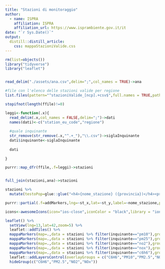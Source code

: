 ```yaml
---
title: "Stazioni di monitoraggio"
author:
  - name: ISPRA 
    affiliation: ISPRA
    affiliation_url: https://www.isprambiente.gov.it/it
date: "`r Sys.Date()`"
output: 
  distill::distill_article:
    css: mappaStazioniValide.css
---
```


```r
rm(list=objects())
library("tidyverse")
library("leaflet")


read_delim("./assets/ana.csv",delim=";",col_names = TRUE)->ana

#file con l'elenco delle stazioni valide per regione
list.files(pattern="^stazioniValide_[ncp].+csv$",full.names = TRUE,path = "./assets")->ffile

stopifnot(length(ffile)!=0)

leggi<-function(.x){
  read_delim(.x,col_names = FALSE,delim=";")->dati
  names(dati)<-c("station_eu_code","regione")
  
  #quale inquinante
  str_remove(str_remove(.x,"^.+_"),"\\.csv")->siglaInquinante
  dati$inquinante<-siglaInquinante
  
  dati
  
}

purrr::map_dfr(ffile,.f=leggi)->stazioni


full_join(stazioni,ana)->stazioni

stazioni %>%
  mutate(testoPop=glue::glue("<h4>{nome_stazione} ({provincia})</h4><p>Regione: {str_replace(Hmisc::capitalize(regione),'_',' ')}</p><p>Altitudine: {altitudine} m</p> <p>Station EU code: {station_eu_code}</p>"))->stazioni

purrr::partial(.f=addMarkers,lng=~st_x,lat=~st_y,label=~nome_stazione,popup=~testoPop)->mappaMarkers
```


```r

icons<-awesomeIcons(icon="ios-close",iconColor = "black",library = "ion",markerColor ="yellow")

leaflet() %>%
  setView(lng=13,lat=42,zoom=5) %>%
  leaflet::addTiles() %>%
  mappaMarkers(map=.,data = stazioni %>% filter(inquinante=="pm10"),group="PM10") %>%
  mappaMarkers(map=.,data = stazioni %>% filter(inquinante=="pm25"),group="PM2.5") %>%
  mappaMarkers(map=.,data = stazioni %>% filter(inquinante=="no2"),group="NO2") %>%
  mappaMarkers(map=.,data = stazioni %>% filter(inquinante=="nox"),group="NOx")  %>%
  mappaMarkers(map=.,data = stazioni %>% filter(inquinante=="c6h6"),group="C6H6")  %>%
  leaflet::addLayersControl(overlayGroups = c("C6H6","PM10","PM2.5","NO2","NOx"),options=layersControlOptions(collapsed=FALSE)) %>%
  hideGroup(c("C6H6","PM2.5","NO2","NOx")) 
  
```